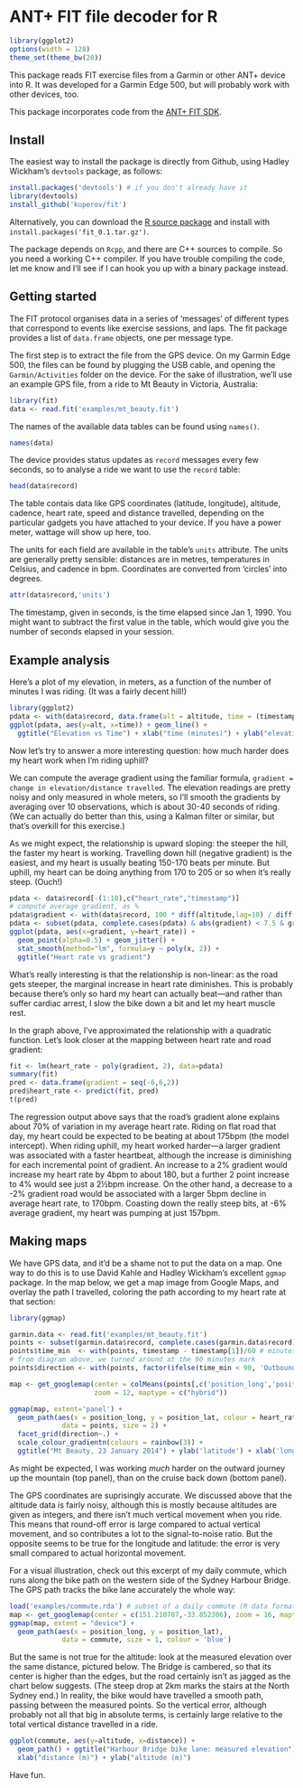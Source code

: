 ANT+ FIT file decoder for R
===========================

```r
library(ggplot2)
options(width = 128)
theme_set(theme_bw(20))
```

This package reads FIT exercise files from a Garmin or other ANT+ device into R. It was developed for a Garmin Edge 500, but will probably work with other devices, too.

This package incorporates code from the [ANT+ FIT SDK](http://www.thisisant.com/resources/fit).

Install
-------

The easiest way to install the package is directly from Github, using Hadley Wickham's `devtools` package, as follows: 
```R
install.packages('devtools') # if you don't already have it
library(devtools)
install_github('kuperov/fit')
```
Alternatively, you can download the [R source package](https://github.com/kuperov/fit/releases/download/v0.1/fit_0.1.tar.gz) and install with `install.packages('fit_0.1.tar.gz')`.

The package depends on `Rcpp`, and there are C++ sources to compile. So you need a working C++ compiler. If you have trouble compiling the code, let me know and I'll see if I can hook you up with a binary package instead.

Getting started
---------------

The FIT protocol organises data in a series of 'messages' of different types that correspond to events like exercise sessions, and laps. The fit package provides a list of `data.frame` objects, one per message type.

The first step is to extract the file from the GPS device. On my Garmin Edge 500, the files can be found by plugging the USB cable, and opening the `Garmin/Activities` folder on the device. For the sake of illustration, we'll use an example GPS file, from a ride to Mt Beauty in Victoria, Australia:
```r
library(fit)
data <- read.fit('examples/mt_beauty.fit')
```
The names of the available data tables can be found using `names()`. 
```r
names(data)
```
The device provides status updates as `record` messages every few seconds, so to analyse a ride we want to use the `record` table:
```r
head(data$record)
```

The table contais data like GPS coordinates (latitude, longitude), altitude, cadence, heart rate, speed 
and distance travelled, depending on the particular gadgets you have attached to your device. If you have a power
meter, wattage will show up here, too. 

The units for each field are available in the table's `units` attribute. The units are generally pretty sensible: distances are in metres, temperatures in Celsius, and cadence in bpm. Coordinates are converted from 'circles' into degrees.
```r
attr(data$record,'units')
```
The timestamp, given in seconds, is the time elapsed since Jan 1, 1990. You might want to subtract the first value in the table, which would give you the number of seconds elapsed in your session.

Example analysis
----------------
Here's a plot of my elevation, in meters, as a function of the number of minutes I was riding. (It was a fairly decent hill!)
```r
library(ggplot2)
pdata <- with(data$record, data.frame(alt = altitude, time = (timestamp-timestamp[1])/60))
ggplot(pdata, aes(y=alt, x=time)) + geom_line() +
  ggtitle("Elevation vs Time") + xlab("time (minutes)") + ylab("elevation (m)")
```

Now let's try to answer a more interesting question: how much harder does my heart work when I'm riding uphill?

We can compute the average gradient using the familiar formula, `gradient = change in elevation/distance travelled`. 
The elevation readings are pretty noisy and only measured in whole meters, so I'll smooth the gradients by averaging over 10 observations, which is about 30-40 seconds of riding. (We can actually do better than this, using a Kalman filter or similar, but that's overkill for this exercise.)

As we might expect, the relationship is upward sloping: the steeper the hill, the faster my heart is working. Travelling down hill (negative gradient) is the easiest, and my heart is usually beating 150-170 beats per minute. But uphill, my heart can be doing anything from 170 to 205 or so when it's really steep. (Ouch!) 

```r
pdata <- data$record[-(1:10),c("heart_rate","timestamp")]
# compute average gradient, as %
pdata$gradient <- with(data$record, 100 * diff(altitude,lag=10) / diff(distance,lag=10))
pdata <- subset(pdata, complete.cases(pdata) & abs(gradient) < 7.5 & gradient != 0) # drop outliers
ggplot(pdata, aes(x=gradient, y=heart_rate)) + 
  geom_point(alpha=0.5) + geom_jitter() +
  stat_smooth(method="lm", formula=y ~ poly(x, 2)) +
  ggtitle("Heart rate vs gradient")
```

What's really interesting is that the relationship is non-linear: as the road gets steeper, the marginal increase in heart rate diminishes. This is probably because there's only so hard my heart can actually beat---and rather than suffer cardiac arrest, I slow the bike down a bit and let my heart muscle rest. 

In the graph above, I've approximated the relationship with a quadratic function. Let's look closer at the mapping between heart rate and road gradient:

```r
fit <- lm(heart_rate ~ poly(gradient, 2), data=pdata)
summary(fit)
pred <- data.frame(gradient = seq(-6,6,2))
pred$heart_rate <- predict(fit, pred)
t(pred)
```

The regression output above says that the road's gradient alone explains about 70% of variation in my average heart rate. Riding on flat road that day, my heart could be expected to be beating at about 175bpm (the model intercept). When riding uphill, my heart worked harder---a larger gradient was associated with a faster heartbeat, although the increase is diminishing for each incremental point of gradient. An increase to a 2% gradient would increase my heart rate by 4bpm to about 180, but a further 2 point increase to 4% would see just a 2&#189;bpm increase. On the other hand, a decrease to a -2% gradient road would be associated with a larger 5bpm decline in average heart rate, to 170bpm. Coasting down the really steep bits, at -6% average gradient, my heart was pumping at just 157bpm.

Making maps
-----------
We have GPS data, and it'd be a shame not to put the data on a map. One way to do this is to use David Kahle and Hadley Wickham's excellent `ggmap` package. In the map below, we get a map image from Google Maps, and overlay the path I travelled, coloring the path according to my heart rate at that section:
```r
library(ggmap)

garmin.data <- read.fit('examples/mt_beauty.fit')
points <- subset(garmin.data$record, complete.cases(garmin.data$record))
points$time_min  <- with(points, timestamp - timestamp[1])/60 # minutes of riding
# from diagram above, we turned around at the 90 minutes mark
points$direction <- with(points, factor(ifelse(time_min < 90, 'Outbound leg', 'Return leg')))

map <- get_googlemap(center = colMeans(points[,c('position_long','position_lat')]),
                     zoom = 12, maptype = c("hybrid"))

ggmap(map, extent='panel') +
  geom_path(aes(x = position_long, y = position_lat, colour = heart_rate),
             data = points, size = 2) + 
  facet_grid(direction~.) +
  scale_colour_gradientn(colours = rainbow(3)) +
  ggtitle("Mt Beauty, 23 January 2014") + ylab('latitude') + xlab('longitude')
```

As might be expected, I was working *much* harder on the outward journey up the mountain (top panel), than on the cruise back down (bottom panel).

The GPS coordinates are suprisingly accurate. We discussed above that the altitude data is fairly noisy, although this is mostly because altitudes are given as integers, and there isn't much vertical movement when you ride. This means that round-off error is large compared to actual vertical movement, and so contributes a lot to the signal-to-noise ratio. But the opposite seems to be true for the longitude and latitude: the error is very small compared to actual horizontal movement.

For a visual illustration, check out this excerpt of my daily commute, which runs along the bike path on the western side of the Sydney Harbour Bridge. The GPS path tracks the bike lane accurately the whole way:
```r
load('examples/commute.rda') # subset of a daily commute (R data format)
map <- get_googlemap(center = c(151.210787,-33.852306), zoom = 16, maptype = c("satellite")) # Harbour Bridge
ggmap(map, extent = "device") +
  geom_path(aes(x = position_long, y = position_lat),
             data = commute, size = 1, colour = 'blue')
```

But the same is not true for the altitude: look at the measured elevation over the same distance, pictured below. The Bridge is cambered, so that its center is higher than the edges, but the road certainly isn't as jagged as the chart below suggests. (The steep drop at 2km marks the stairs at the North Sydney end.) In reality, the bike would have travelled a smooth path, passing between the measured points. So the vertical error, although probably not all that big in absolute terms, is certainly large relative to the total vertical distance travelled in a ride.
```r
ggplot(commute, aes(y=altitude, x=distance)) + 
  geom_path() + ggtitle("Harbour Bridge bike lane: measured elevation") +
  xlab("distance (m)") + ylab("altitude (m)")
```

Have fun.
